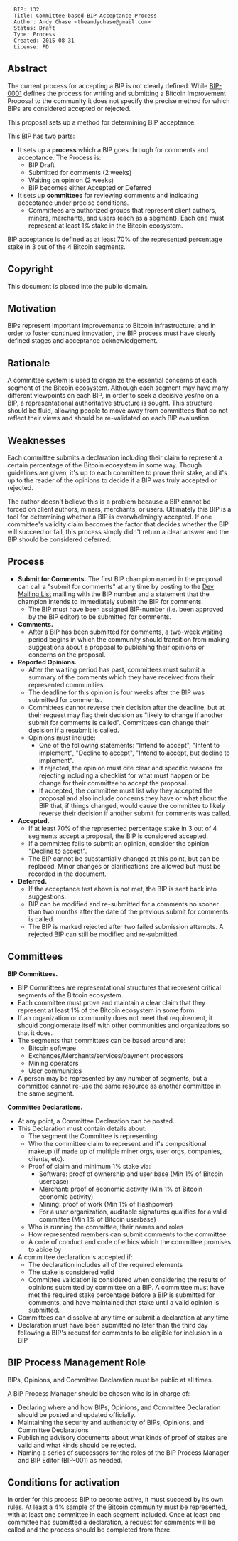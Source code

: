 <pre>
  BIP: 132
  Title: Committee-based BIP Acceptance Process
  Author: Andy Chase <theandychase@gmail.com>
  Status: Draft
  Type: Process
  Created: 2015-08-31
  License: PD
</pre>

== Abstract ==

The current process for accepting a BIP is not clearly defined. While [https://github.com/bitcoin/bips/blob/master/bip-0001.mediawiki BIP-0001] defines the process for writing and submitting a Bitcoin Improvement Proposal to the community it does not specify the precise method for which BIPs are considered accepted or rejected.

This proposal sets up a method for determining BIP acceptance.

This BIP has two parts:

* It sets up a '''process''' which a BIP goes through for comments and acceptance. The Process is:
** BIP Draft
** Submitted for comments (2 weeks)
** Waiting on opinion (2 weeks)
** BIP becomes either Accepted or Deferred
* It sets up '''committees''' for reviewing comments and indicating acceptance under precise conditions.
** Committees are authorized groups that represent client authors, miners, merchants, and users (each as a segment). Each one must represent at least 1% stake in the Bitcoin ecosystem.

BIP acceptance is defined as at least 70% of the represented percentage stake in 3 out of the 4 Bitcoin segments.

== Copyright ==

This document is placed into the public domain.

== Motivation ==

BIPs represent important improvements to Bitcoin infrastructure, and in order to foster continued innovation, the BIP process must have clearly defined stages and acceptance acknowledgement.

== Rationale ==

A committee system is used to organize the essential concerns of each segment of the Bitcoin ecosystem. Although each segment may have many different viewpoints on each BIP, in order to seek a decisive yes/no on a BIP, a representational authoritative structure is sought. This structure should be fluid, allowing people to move away from committees that do not reflect their views and should be re-validated on each BIP evaluation.

== Weaknesses ==

Each committee submits a declaration including their claim to represent a certain percentage of the Bitcoin ecosystem in some way. Though guidelines are given, it's up to each committee to prove their stake, and it's up to the reader of the opinions to decide if a BIP was truly accepted or rejected.

The author doesn't believe this is a problem because a BIP cannot be forced on client authors, miners, merchants, or users. Ultimately this BIP is a tool for determining whether a BIP is overwhelmingly accepted. If one committee's validity claim becomes the factor that decides whether the BIP will succeed or fail, this process simply didn't return a clear answer and the BIP should be considered deferred.

== Process ==

* '''Submit for Comments.''' The first BIP champion named in the proposal can call a &quot;submit for comments&quot; at any time by posting to the [https://lists.linuxfoundation.org/mailman/listinfo/bitcoin-dev Dev Mailing List] mailling with the BIP number and a statement that the champion intends to immediately submit the BIP for comments.
** The BIP must have been assigned BIP-number (i.e. been approved by the BIP editor) to be submitted for comments.
* '''Comments.'''
** After a BIP has been submitted for comments, a two-week waiting period begins in which the community should transition from making suggestions about a proposal to publishing their opinions or concerns on the proposal.
* '''Reported Opinions.'''
** After the waiting period has past, committees must submit a summary of the comments which they have received from their represented communities.
** The deadline for this opinion is four weeks after the BIP was submitted for comments.
** Committees cannot reverse their decision after the deadline, but at their request may flag their decision as &quot;likely to change if another submit for comments is called&quot;. Committees can change their decision if a resubmit is called.
** Opinions must include:
*** One of the following statements: &quot;Intend to accept&quot;, &quot;Intent to implement&quot;, &quot;Decline to accept&quot;, &quot;Intend to accept, but decline to implement&quot;.
*** If rejected, the opinion must cite clear and specific reasons for rejecting including a checklist for what must happen or be change for their committee to accept the proposal.
*** If accepted, the committee must list why they accepted the proposal and also include concerns they have or what about the BIP that, if things changed, would cause the committee to likely reverse their decision if another submit for comments was called.
* '''Accepted.'''
** If at least 70% of the represented percentage stake in 3 out of 4 segments accept a proposal, the BIP is considered accepted.
** If a committee fails to submit an opinion, consider the opinion &quot;Decline to accept&quot;.
** The BIP cannot be substantially changed at this point, but can be replaced. Minor changes or clarifications are allowed but must be recorded in the document.
* '''Deferred.'''
** If the acceptance test above is not met, the BIP is sent back into suggestions.
** BIP can be modified and re-submitted for a comments no sooner than two months after the date of the previous submit for comments is called.
** The BIP is marked rejected after two failed submission attempts. A rejected BIP can still be modified and re-submitted.

== Committees ==

'''BIP Committees.'''

* BIP Committees are representational structures that represent critical segments of the Bitcoin ecosystem.
* Each committee must prove and maintain a clear claim that they represent at least 1% of the Bitcoin ecosystem in some form.
* If an organization or community does not meet that requirement, it should conglomerate itself with other communities and organizations so that it does.
* The segments that committees can be based around are:
** Bitcoin software
** Exchanges/Merchants/services/payment processors
** Mining operators
** User communities
* A person may be represented by any number of segments, but a committee cannot re-use the same resource as another committee in the same segment.

'''Committee Declarations.''' 
* At any point, a Committee Declaration can be posted.
* This Declaration must contain details about:
** The segment the Committee is representing
** Who the committee claim to represent and it's compositional makeup (if made up of multiple miner orgs, user orgs, companies, clients, etc).
** Proof of claim and minimum 1% stake via:
*** Software: proof of ownership and user base (Min 1% of Bitcoin userbase)
*** Merchant: proof of economic activity (Min 1% of Bitcoin economic activity)
*** Mining: proof of work (Min 1% of Hashpower)
*** For a user organization, auditable signatures qualifies for a valid committee (Min 1% of Bitcoin userbase)
** Who is running the committee, their names and roles
** How represented members can submit comments to the committee
** A code of conduct and code of ethics which the committee promises to abide by
* A committee declaration is accepted if:
** The declaration includes all of the required elements
** The stake is considered valid
** Committee validation is considered when considering the results of opinions submitted by committee on a BIP. A committee must have met the required stake percentage before a BIP is submitted for comments, and have maintained that stake until a valid opinion is submitted.
* Committees can dissolve at any time or submit a declaration at any time
* Declaration must have been submitted no later than the third day following a BIP's request for comments to be eligible for inclusion in a BIP

== BIP Process Management Role ==

BIPs, Opinions, and Committee Declaration must be public at all times.

A BIP Process Manager should be chosen who is in charge of:

* Declaring where and how BIPs, Opinions, and Committee Declaration should be posted and updated officially.
* Maintaining the security and authenticity of BIPs, Opinions, and Committee Declarations
* Publishing advisory documents about what kinds of proof of stakes are valid and what kinds should be rejected.
* Naming a series of successors for the roles of the BIP Process Manager and BIP Editor (BIP-001) as needed.

== Conditions for activation ==

In order for this process BIP to become active, it must succeed by its own rules. At least a 4% sample of the Bitcoin community must be represented, with at least one committee in each segment included. Once at least one committee has submitted a declaration, a request for comments will be called and the process should be completed from there.

